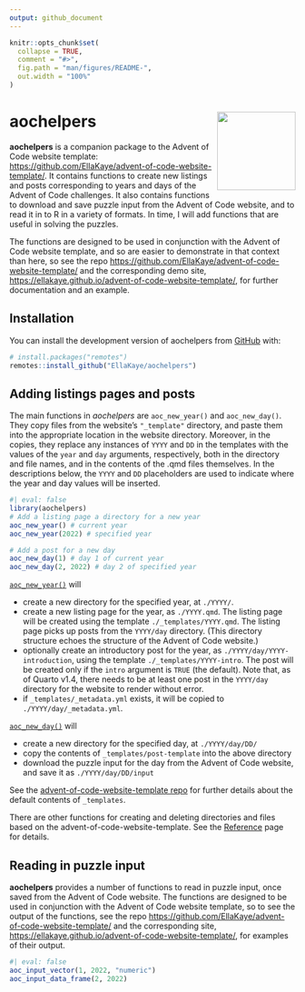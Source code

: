 ```yaml
---
output: github_document
---
```


<!-- README.md is generated from README.Rmd. Please edit that file -->

```r
knitr::opts_chunk$set(
  collapse = TRUE,
  comment = "#>",
  fig.path = "man/figures/README-",
  out.width = "100%"
)
```

# aochelpers <a href="https://ellakaye.github.io/aochelpers/"><img src="man/figures/logo.png" align="right" height="138" /></a>

<!-- badges: start -->
<!-- badges: end -->

**aochelpers** is a companion package to the Advent of Code website template:
<https://github.com/EllaKaye/advent-of-code-website-template/>. 
It contains functions to create new listings and posts corresponding to years and days of the Advent of Code challenges. It also contains functions to download and save puzzle input from the Advent of Code website, 
and to read it in to R in a variety of formats. 
In time, I will add functions that are useful in solving the puzzles.

The functions are designed to be used in conjunction with the Advent of Code website template, and so are easier to demonstrate in that context than here,
so see the repo <https://github.com/EllaKaye/advent-of-code-website-template/> and the corresponding demo site, <https://ellakaye.github.io/advent-of-code-website-template/>, for further documentation and an example.

## Installation

You can install the development version of aochelpers from [GitHub](https://github.com/) with:

``` r
# install.packages("remotes")
remotes::install_github("EllaKaye/aochelpers")
```

## Adding listings pages and posts

The main functions in *aochelpers* are `aoc_new_year()` and `aoc_new_day()`. 
They copy files from the website's `"_template"` directory, and paste them into the appropriate location in the website directory. Moreover, in the copies, they replace any instances of `YYYY` and `DD` in the templates with the values of the `year` and `day` arguments, respectively, both in the directory and file names, and in the contents of the .qmd files themselves. In the descriptions below, the `YYYY` and `DD` placeholders are used to indicate where the year and day values will be inserted.

```r
#| eval: false
library(aochelpers)
# Add a listing page a directory for a new year
aoc_new_year() # current year 
aoc_new_year(2022) # specified year

# Add a post for a new day
aoc_new_day(1) # day 1 of current year
aoc_new_day(2, 2022) # day 2 of specified year
```

[`aoc_new_year()`](https://ellakaye.github.io/aochelpers/reference/aoc_new_year.html) will

- create a new directory for the specified year, at `./YYYY/`.
- create a new listing page for the year, as `./YYYY.qmd`. The listing page will be created using the template `./_templates/YYYY.qmd`. The listing page picks up posts from the `YYYY/day` directory. (This directory structure echoes the structure of the Advent of Code website.) 
- optionally create an introductory post for the year, as `./YYYY/day/YYYY-introduction`, using the template `./_templates/YYYY-intro`. The post will be created only if the `intro` argument is `TRUE` (the default). Note that, as of Quarto v1.4, there needs to be at least one post in the `YYYY/day` directory for the website to render without error.
- if `_templates/_metadata.yml` exists, it will be copied to `./YYYY/day/_metadata.yml`. 

[`aoc_new_day()`](https://ellakaye.github.io/aochelpers/reference/aoc_new_day.html) will

- create a new directory for the specified day, at `./YYYY/day/DD/`
- copy the contents of `_templates/post-template` into the above directory
- download the puzzle input for the day from the Advent of Code website, and save it as `./YYYY/day/DD/input`

See the [advent-of-code-website-template repo](https://github.com/EllaKaye/advent-of-code-website-template) for further details about the default contents of `_templates`.

There are other functions for creating and deleting directories and files based on the advent-of-code-website-template. See the [Reference](https://ellakaye.github.io/aochelpers/reference/index.html) page for details.

## Reading in puzzle input

**aochelpers** provides a number of functions to read in puzzle input, once saved from the Advent of Code website. The functions are designed to be used in conjunction with the Advent of Code website template, so to see the output of the functions, see the repo <https://github.com/EllaKaye/advent-of-code-website-template/> and the corresponding site, <https://ellakaye.github.io/advent-of-code-website-template/>, for examples of their output.

```r
#| eval: false
aoc_input_vector(1, 2022, "numeric")
aoc_input_data_frame(2, 2022)
```


